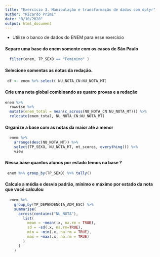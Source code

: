 ```yaml
---
title: "Exercício 3. Manipulação e transformação de dados com dplyr"
author: "Ricardo Primi"
date: "8/10/2020"
output: html_document
---
```


* Utilize o banco de dados do ENEM para esse exercício

#### Separe uma base do enem somente com os casos de São Paulo
```r

  filter(enem, TP_SEXO == "Feminino" )


```

#### Selecione somentas as notas da redação.
```r
 df <- enem %>% select( NU_NOTA_CN:NU_NOTA_MT)
```

#### Crie uma nota global combinando as quatro provas e a redação
```r

enem %>%
  rowwise %>%
  mutate(enem_total = mean(c_across(NU_NOTA_CN:NU_NOTA_MT))) %>%
  relocate(enem_total, NU_NOTA_CN:NU_NOTA_MT)


```

#### Organize a base com as notas da maior até a menor 
```r
  enem %>% 
    arrange(desc(NU_NOTA_MT)) %>%
    select(TP_SEXO, NU_NOTA_MT, mt_scores, everything()) %>%
    view

```
#### Nessa base quantos alunos por estado temos na base ?

```r

 enem %>% group_by(TP_SEXO) %>% tally()

```


#### Calcule a média e desvio padrão, mínimo e máximo por estado da nota que você calculou
```r
  enem %>% 
    group_by(TP_DEPENDENCIA_ADM_ESC) %>%
    summarise(
      across(contains("NU_NOTA"), 
        list(
          mean = ~mean(.x, na.rm = TRUE),
          sd = ~sd(.x, na.rm=TRUE),
          min = ~min(.x, na.rm = TRUE), 
          max = ~max(.x, na.rm = TRUE)
        )  
      )
    )
```
